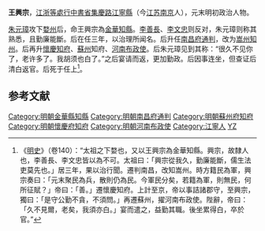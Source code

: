 '''王興宗'''，[[江浙等處行中書省|江浙等處行中書省]][[集慶路|集慶路]][[江寧縣|江寧縣]]（今[[江苏|江苏]][[南京|南京]]人），元末明初政治人物。

[[朱元璋|朱元璋]]攻下[[婺州|婺州]]后，命王興宗為[[金華縣|金華]][[知縣|知縣]]。[[李善長|李善長]]、[[李文忠|李文忠]]则反对，朱元璋则称其熟悉，且勤廉能斷。后在任三年，以治理所闻名。后升任[[南昌府|南昌府]][[通判|通判]]，改为[[嵩州|嵩州]][[知州|知州]]。后再升[[懷慶|懷慶]][[知府|知府]]、[[蘇州|蘇州]]知府、[[河南|河南]][[布政使|布政使]]。后朱元璋见到其称：“很久不见你了，老许多了。我胡须也白了。”之后宴请而返，更加勤政。后因事连坐，但查证后清白返官。后死于任上<ref>《[[明史|明史]]》（卷140）：“太祖之下婺也，又以王興宗為金華知縣。興宗，故隸人也，李善長、李文忠皆以為不可。太祖曰：「興宗從我久，勤廉能斷，儒生法吏莫先也。」居三年，果以治行聞。遷判南昌，改知嵩州。時方籍民為軍，興宗奏曰：「元末聚民為兵，散則仍為民。今軍民分矣，若籍為軍，則無民，何所征賦？」帝曰：「善。」遷懷慶知府。上計至京，帝以事詰諸郡守，至興宗，獨曰：「是守公勤不貪，不須問。」再遷蘇州，擢河南布政使。陛辭，帝曰：「久不見爾，老矣，我須亦白。」宴而遣之，益勤其職。後坐累得白，卒於官。”</ref>。

==参考文献==
{{wikisource|明史/卷140}}
<div class="references-small">
<references />
</div>

{{start box}}
{{s-off}}
{{s-before|蘇某}}
{{s-title|明朝（[[韓宋|韓宋]]）金華縣知縣|1358年－龍鳳年間}}
{{s-after|[[李鏜_(貢生)|李鏜]]}}
{{end box}}

{{明朝人物小作品}}
{{DEFAULTSORT:Wang王}}
[[Category:明朝金華縣知縣|Category:明朝金華縣知縣]]
[[Category:明朝南昌府通判|Category:明朝南昌府通判]]
[[Category:明朝蘇州府知府|Category:明朝蘇州府知府]]
[[Category:明朝懷慶府知府|Category:明朝懷慶府知府]]
[[Category:明朝河南布政使|Category:明朝河南布政使]]
[[Category:江寧人|Category:江寧人]]
[[Category:王姓|YZ]]